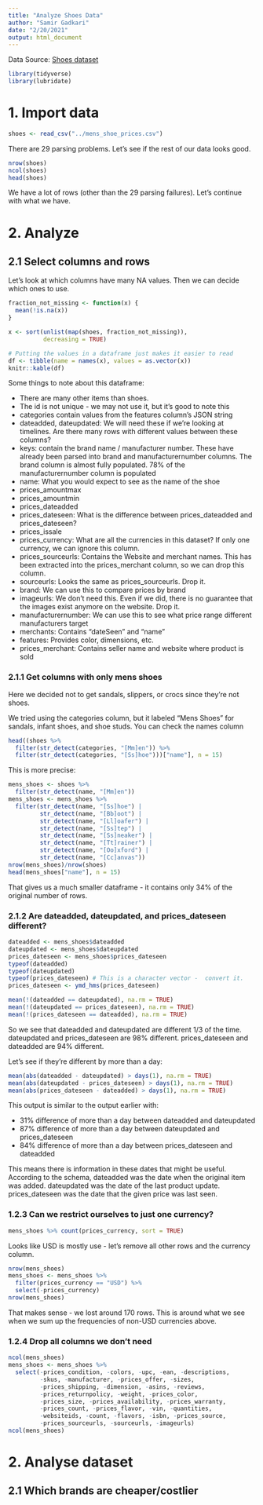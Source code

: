 ```yaml
---
title: "Analyze Shoes Data"
author: "Samir Gadkari"
date: "2/20/2021"
output: html_document
---
```


Data Source: [Shoes dataset](https://datafiniti.co)

```r
library(tidyverse)
library(lubridate)
```

# 1. Import data
```r
shoes <- read_csv("../mens_shoe_prices.csv")
```
There are 29 parsing problems. Let's see if the rest of our data
looks good.

```r
nrow(shoes)
ncol(shoes)
head(shoes)
```

We have a lot of rows (other than the 29 parsing failures).
Let's continue with what we have.

# 2. Analyze
## 2.1 Select columns and rows

Let's look at which columns have many NA values.
Then we can decide which ones to use.
```r
fraction_not_missing <- function(x) {
  mean(!is.na(x))
}

x <- sort(unlist(map(shoes, fraction_not_missing)), 
          decreasing = TRUE)

# Putting the values in a dataframe just makes it easier to read
df <- tibble(name = names(x), values = as.vector(x))
knitr::kable(df)
```

Some things to note about this dataframe:

  * There are many other items than shoes.
  * The id is not unique - we may not use it, but it's good to note this
  * categories contain values from the features column's JSON string
  * dateadded, dateupdated: We will need these if we're looking at timelines.
                            Are there many rows with different values between these
                            columns?
  * keys: contain the brand name / manufacturer number. These have already been parsed
          into brand and manufacturernumber columns.
          The brand column is almost fully populated.
          78% of the manufacturernumber column is populated
  * name: What you would expect to see as the name of the shoe
  * prices_amountmax
  * prices_amountmin
  * prices_dateadded
  * prices_dateseen: What is the difference between prices_dateadded and prices_dateseen?
  * prices_issale
  * prices_currency: What are all the currencies in this dataset? 
                     If only one currency, we can ignore this column.
  * prices_sourceurls: Contains the Website and merchant names.
                       This has been extracted into the prices_merchant column,
                       so we can drop this column.
  * sourceurls: Looks the same as prices_sourceurls. Drop it.
  * brand: We can use this to compare prices by brand
  * imageurls: We don't need this. Even if we did, there is no guarantee that
               the images exist anymore on the website. Drop it.
  * manufacturernumber: We can use this to see what price range different manufacturers 
                        target
  * merchants: Contains "dateSeen" and "name"
  * features: Provides color, dimensions, etc.
  * prices_merchant: Contains seller name and website where product is sold
  
### 2.1.1 Get columns with only mens shoes

Here we decided not to get sandals, slippers, or crocs since they're
not shoes. 

We tried using the categories column, but it labeled
"Mens Shoes" for sandals, infant shoes, and shoe studs.
You can check the names column
```r
head((shoes %>% 
  filter(str_detect(categories, "[Mm]en")) %>%
  filter(str_detect(categories, "[Ss]hoe")))["name"], n = 15)
```

This is more precise:

```r
mens_shoes <- shoes %>%
  filter(str_detect(name, "[Mm]en"))
mens_shoes <- mens_shoes %>%
  filter(str_detect(name, "[Ss]hoe") | 
         str_detect(name, "[Bb]oot") |
         str_detect(name, "[Ll]oafer") | 
         str_detect(name, "[Ss]tep") |
         str_detect(name, "[Ss]neaker") | 
         str_detect(name, "[Tt]rainer") |
         str_detect(name, "[Oo]xford") | 
         str_detect(name, "[Cc]anvas"))
nrow(mens_shoes)/nrow(shoes)
head(mens_shoes["name"], n = 15)
```

That gives us a much smaller dataframe - it contains only 34% 
of the original number of rows.

### 2.1.2 Are dateadded, dateupdated, and prices_dateseen different?

```r
dateadded <- mens_shoes$dateadded
dateupdated <- mens_shoes$dateupdated
prices_dateseen <- mens_shoes$prices_dateseen
typeof(dateadded)
typeof(dateupdated)
typeof(prices_dateseen) # This is a character vector -  convert it.
prices_dateseen <- ymd_hms(prices_dateseen)

mean(!(dateadded == dateupdated), na.rm = TRUE)
mean(!(dateupdated == prices_dateseen), na.rm = TRUE)
mean(!(prices_dateseen == dateadded), na.rm = TRUE)
```

So we see that dateadded and dateupdated are different 1/3 of the time.
dateupdated and prices_dateseen are 98% different.
prices_dateseen and dateadded are 94% different.

Let's see if they're different by more than a day:
```r
mean(abs(dateadded - dateupdated) > days(1), na.rm = TRUE)
mean(abs(dateupdated - prices_dateseen) > days(1), na.rm = TRUE)
mean(abs(prices_dateseen - dateadded) > days(1), na.rm = TRUE)
```

This output is similar to the output earlier with:

  * 31% difference of more than a day between dateadded and dateupdated
  * 87% difference of more than a day between dateupdated and 
    prices_dateseen
  * 84% difference of more than a day between prices_dateseen and
    dateadded

This means there is information in these dates that might be useful.
According to the schema, dateadded was the date when the original
item was added. dateupdated was the date of the last product update.
prices_dateseen was the date that the given price was last seen.

### 1.2.3 Can we restrict ourselves to just one currency?

```r
mens_shoes %>% count(prices_currency, sort = TRUE)
```

Looks like USD is mostly use - let's remove all other rows and
the currency column.

```r
nrow(mens_shoes)
mens_shoes <- mens_shoes %>% 
  filter(prices_currency == "USD") %>%
  select(-prices_currency)
nrow(mens_shoes)
```

That makes sense - we lost around 170 rows. This is around what
we see when we sum up the frequencies of non-USD currencies above.

### 1.2.4 Drop all columns we don't need

```r
ncol(mens_shoes)
mens_shoes <- mens_shoes %>%
  select(-prices_condition, -colors, -upc, -ean, -descriptions,
         -skus, -manufacturer, -prices_offer, -sizes,
         -prices_shipping, -dimension, -asins, -reviews,
         -prices_returnpolicy, -weight, -prices_color,
         -prices_size, -prices_availability, -prices_warranty,
         -prices_count, -prices_flavor, -vin, -quantities,
         -websiteids, -count, -flavors, -isbn, -prices_source,
         -prices_sourceurls, -sourceurls, -imageurls)
ncol(mens_shoes)
```

# 2. Analyse dataset

## 2.1 Which brands are cheaper/costlier